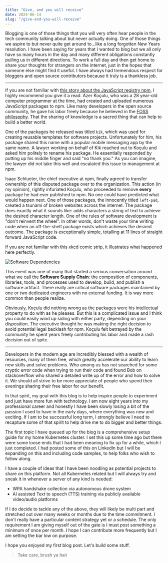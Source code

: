 ```yaml
---
title: "Give, and you will receive"
date: 2024-06-14
slug: "/give-and-you-will-receive"
---
```


Blogging is one of those things that you will very often hear people in the tech community talking about but never actually doing. One of those things we aspire to but never quite get around to...like a long forgotten New Years resolution. I have been saying for years that I wanted to blog but we all only have so many hours in the day and many different obligations constantly pulling us in different directions. To work a full day and then get home to share your thoughts for strangers on the internet, just in the hopes that someone else might find it useful. I have always had tremendous respect for bloggers and open source contributors because it truly is a thankless job.

---

If you are not familiar with [this story about the JavaScript registry npm](https://qz.com/646467/how-one-programmer-broke-the-internet-by-deleting-a-tiny-piece-of-code), I highly recommend you give it a read. Azer Koçulu, who was a 28 year-old computer programmer at the time, had created and uploaded numerous JavaScript packages to npm. Like many developers in the open source community, he gave his labor freely because he believed in the [FOSS philosophy](https://www.gnu.org/philosophy/floss-and-foss.en.html). That the sharing of knowledge is a sacred thing that can help to build a better world.

One of the packages he released was titled `kik`, which was used for creating reusable templates for software projects. Unfortunately for him, his package shared this name with a popular mobile messaging app by the same name. A lawyer working on behalf of Kik reached out to Koçulu and asked him politely to rename his package. He essentially responded by putting up his middle finger and said "no thank you." As you can imagine, the lawyer did not take this well and escalated this issue to management at npm.

Isaac Schlueter, the chief executive at npm, finally agreed to transfer ownership of this disputed package over to the organization. This action (in my opinion), rightly infuriated Koçulu, who proceeded to remove **every** package he had ever published to npm. No one could have predicted what would happen next. One of those packages, the innocently titled  `left-pad`, created a tsunami of broken  websites across the internet. The package does exactly what it sounds like: adds characters a string of text to achieve the desired character length. One of the rules of software development is "don't reinvent the wheel". In other words, don't waste your time writing code when an off-the-shelf package exists which achieves the desired outcome. The package is exceptionally simple, totalling at 11 lines of straight forward JavaScript code.

If you are not familiar with this xkcd comic strip, it illustrates what happened here perfectly.

![Software Dependencies](./dependency.png)

This event was one of many that started a serious conversation around what we call the **Software Supply Chain**: the composition of components, libraries, tools, and processes used to develop, build, and publish a software artifact. There really are critical software packages maintained by one or two dedicated engineers with no external funding. It is way more common than people realize.

Obviously, Koçulu did nothing wrong as the packages were his intellectual property to do with as he pleases. But this is a complicated issue and I think you could easily wind up siding with either party, depending on your disposition. The executive thought he was making the right decision to avoid potential legal backlash for npm. Koçulu felt betrayed by the community he spent years freely contributing his labor and made a rash decision out of spite.

---

Developers in the modern age are incredibly blessed with a wealth of resources, many of them free, which greatly accelerate our ability to learn new skills and solve problems. Who among us has not searched for some cryptic error code when trying to run their code and found Bob on stackoverflow who shared a detailed write up of the error and how to solve it. We should all strive to be more appreciate of people who spend their evenings sharing their free labor for our benefit.

In that spirit, my goal with this blog is to help inspire people to experiment and just have more fun with technology. I am now eight years into my professional career and honestly I have been slowly losing a bit of the passion I used to have in the early days, where everything was new and exciting. If I am to be successful long term, I strongly believe I need to recapture some of that spirit to help drive me to do bigger and better things.

The first topic I have queued up for the blog is a comprehensive setup guide for my home Kubernetes cluster. I set this up some time ago but there were some loose ends that I had been meaning to fix up for a while, which I just completed. I had posted some of this on LinkedIn but I will be expanding on this and including code samples, to help folks who wish to follow along.

I have a couple of ideas that I have been noodling as potential projects to share on this platform. Not all Kubernetes related but I will always try and sneak it in whenever a server of any kind is needed:

- WPA handshake collection via autonomous drone system
- AI assisted Text to speech (TTS) training via publicly available video/audio platforms

If I do decide to tackle any of the above, they will likely be multi part and stretched out over many weeks or months due to the time commitment. I don't really have a particular content strategy yet or a schedule. The only requirement I am giving myself out of the gate is I must post something a minimum of once per month. I hope I can contribute more frequently but I am setting the bar low on purpose.

I hope you enjoyed my first blog post. Let's build some stuff.

> Take care, brush ya hair